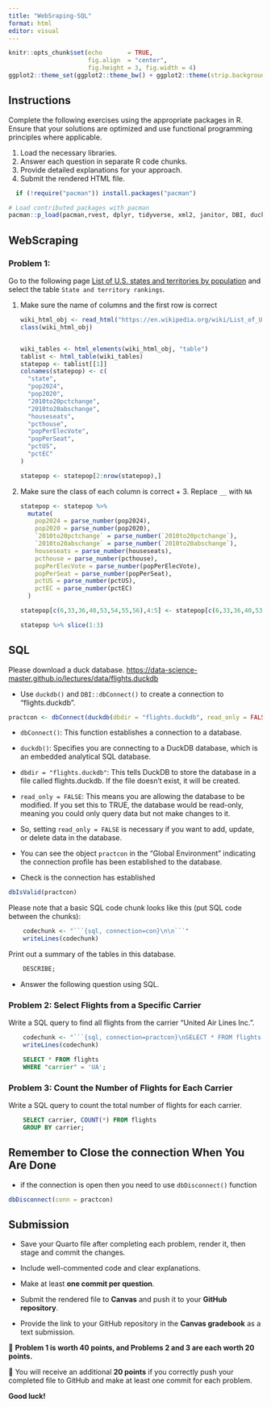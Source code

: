 ```yaml
---
title: "WebSraping-SQL"
format: html
editor: visual
---
```


```r
knitr::opts_chunk$set(echo       = TRUE, 
                      fig.align  = "center",
                      fig.height = 3, fig.width = 4)
ggplot2::theme_set(ggplot2::theme_bw() + ggplot2::theme(strip.background = ggplot2::element_rect(fill = "white")))
```

## Instructions

Complete the following exercises using the appropriate packages in R. Ensure that your solutions are optimized and use functional programming principles where applicable.

1.  Load the necessary libraries.
2.  Answer each question in separate R code chunks.
3.  Provide detailed explanations for your approach.
4.  Submit the rendered HTML file.

```r
  if (!require("pacman")) install.packages("pacman")

# Load contributed packages with pacman
pacman::p_load(pacman,rvest, dplyr, tidyverse, xml2, janitor, DBI, duckdb, nycflights13)
```

## WebScraping

### Problem 1:

Go to the following page [List of U.S. states and territories by population](https://en.wikipedia.org/wiki/List_of_U.S._states_and_territories_by_population) and select the table `State and territory rankings`.

1.  Make sure the name of columns and the first row is correct

    ```r
    wiki_html_obj <- read_html("https://en.wikipedia.org/wiki/List_of_U.S._states_and_territories_by_population")
    class(wiki_html_obj)


    wiki_tables <- html_elements(wiki_html_obj, "table")
    tablist <- html_table(wiki_tables)
    statepop <- tablist[[1]]
    colnames(statepop) <- c(
      "state",
      "pop2024",
      "pop2020",
      "2010to20pctchange",
      "2010to20abschange",
      "houseseats",
      "pcthouse",
      "popPerElecVote",
      "popPerSeat",
      "pctUS",
      "pctEC"
    )

    statepop <- statepop[2:nrow(statepop),]
    ```

2.  Make sure the class of each column is correct + 3. Replace `__` with `NA`

    ```r
    statepop <- statepop %>% 
      mutate(
        pop2024 = parse_number(pop2024),
        pop2020 = parse_number(pop2020),
        `2010to20pctchange` = parse_number(`2010to20pctchange`),
        `2010to20abschange` = parse_number(`2010to20abschange`),
        houseseats = parse_number(houseseats),
        pcthouse = parse_number(pcthouse),
        popPerElecVote = parse_number(popPerElecVote),
        popPerSeat = parse_number(popPerSeat),
        pctUS = parse_number(pctUS),
        pctEC = parse_number(pctEC)
      )

    statepop[c(6,33,36,40,53,54,55,56),4:5] <- statepop[c(6,33,36,40,53,54,55,56),4:5]*-1

    statepop %>% slice(1:3)
    ```

## SQL

Please download a duck database. <https://data-science-master.github.io/lectures/data/flights.duckdb>

-   Use `duckdb()` and `DBI::dbConnect()` to create a connection to "flights.duckdb".

```r
practcon <- dbConnect(duckdb(dbdir = "flights.duckdb", read_only = FALSE))
```

-   `dbConnect()`: This function establishes a connection to a database.

-   `duckdb()`: Specifies you are connecting to a DuckDB database, which is an embedded analytical SQL database.

-   `dbdir = "flights.duckdb"`: This tells DuckDB to store the database in a file called flights.duckdb. If the file doesn't exist, it will be created.

-   `read_only = FALSE`: This means you are allowing the database to be modified. If you set this to TRUE, the database would be read-only, meaning you could only query data but not make changes to it.

-   So, setting `read_only = FALSE` is necessary if you want to add, update, or delete data in the database.

-   You can see the object `practcon` in the "Global Environment" indicating the connection profile has been established to the database.

-   Check is the connection has established

```r
dbIsValid(practcon)
```

Please note that a basic SQL code chunk looks like this (put SQL code between the chunks):

```r
    codechunk <- "```{sql, connection=con}\n\n```"
    writeLines(codechunk)
```

Print out a summary of the tables in this database.

```sql
    DESCRIBE;
```

-   Answer the following question using SQL.

### Problem 2: Select Flights from a Specific Carrier

Write a SQL query to find all flights from the carrier "United Air Lines Inc.".

```r
    codechunk <- "```{sql, connection=practcon}\nSELECT * FROM flights LIMIT 10\n```"
    writeLines(codechunk)
```

```sql
    SELECT * FROM flights
    WHERE "carrier" = 'UA';
```

### Problem 3: Count the Number of Flights for Each Carrier

Write a SQL query to count the total number of flights for each carrier.

```sql
    SELECT carrier, COUNT(*) FROM flights
    GROUP BY carrier;
```

## Remember to Close the connection When You Are Done

-   if the connection is open then you need to use `dbDisconnect()` function

```r
dbDisconnect(conn = practcon)
```

## Submission

-   Save your Quarto file after completing each problem, render it, then stage and commit the changes.\

-   Include well-commented code and clear explanations.\

-   Make at least **one commit per question**.\

-   Submit the rendered file to **Canvas** and push it to your **GitHub repository**.\

-   Provide the link to your GitHub repository in the **Canvas gradebook** as a text submission.\

🔹 **Problem 1 is worth 40 points, and Problems 2 and 3 are each worth 20 points.**\

🔹 You will receive an additional **20 points** if you correctly push your completed file to GitHub and make at least one commit for each problem.\

**Good luck!**
